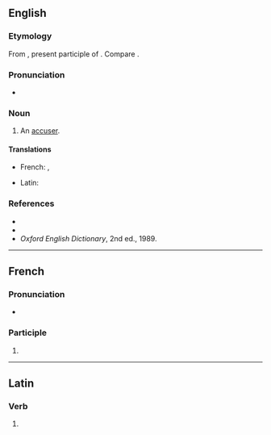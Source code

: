 ==English==

===Etymology===
From {{uder|en|la|accusans}}, present participle of {{m|la|accusare}}. Compare {{cog|fr|accusant}}.

===Pronunciation===
* {{IPA|en|/əˈkjuːzənt/}}

===Noun===
{{en-noun}}

# {{lb|en|obsolete}} An [[accuser]].

====Translations====
{{trans-top|accuser}}
* French: {{t+|fr|accusateur|m}}, {{t+|fr|plaignant}}
{{trans-mid}}
* Latin: {{t|la|accusans}}
{{trans-bottom}}

===References===
* {{R:Webster 1828}}
* {{R:Webster 1913}}
* ''Oxford English Dictionary'', 2nd ed., 1989.

----

==French==

===Pronunciation===
* {{audio|fr|LL-Q150 (fra)-WikiLucas00-accusant.wav|Audio}}

===Participle===
{{head|fr|present participle}}

# {{present participle of|fr|accuser}}

----

==Latin==

===Verb===
{{la-verb-form|accūsant}}

# {{inflection of|la|accūsō||3|p|pres|actv|indc}}